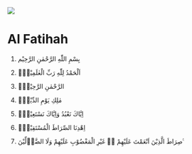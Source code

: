
![](../../static/img/surah-title/1.svg)

# Al Fatihah 

1. <FontSize size="xx-large">بِسْمِ اللّٰهِ الرَّحْمٰنِ الرَّحِيْم</FontSize>

2. <FontSize size="xx-large">اَلْحَمْدُ لِلّٰهِ رَبِّ الْعٰلَمِيْنَۙ</FontSize>

3. <FontSize size="xx-large">الرَّحْمٰنِ الرَّحِيْمِۙ</FontSize>

4. <FontSize size="xx-large">مٰلِكِ يَوْمِ الدِّيْنِۗ</FontSize>

5. <FontSize size="xx-large">اِيَّاكَ نَعْبُدُ وَاِيَّاكَ نَسْتَعِيْنُۗ</FontSize>

6. <FontSize size="xx-large">اِهْدِنَا الصِّرَاطَ الْمُسْتَقِيْمَۙ</FontSize>

7. <FontSize size="xx-large">صِرَاطَ الَّذِيْنَ اَنْعَمْتَ عَلَيْهِمْ ەۙ غَيْرِ الْمَغْضُوْبِ عَلَيْهِمْ وَلَا الضَّاۤلِّيْنَ ࣖ</FontSize>
